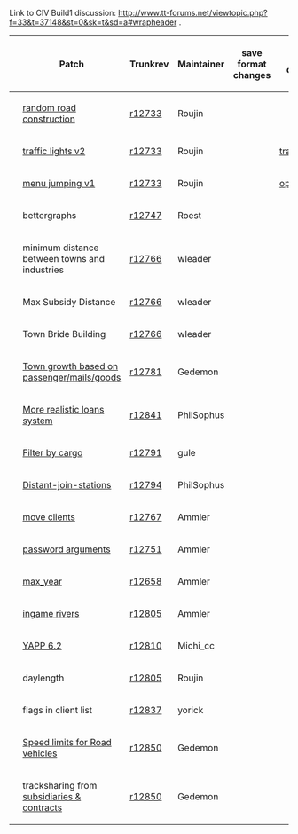 {{en/CIV}}

Link to CIV Build1 discussion: http://www.tt-forums.net/viewtopic.php?f=33&t=37148&st=0&sk=t&sd=a#wrapheader .

{|
!
! Patch
! Trunkrev
! Maintainer
! save format changes
! additional downloads
|-
|
| [http://www.tt-forums.net/viewtopic.php?f=33&t=36438 random road construction]
| [http://www.tt-forums.net/download/file.php?id=89542 r12733]
| Roujin
| 
| 
|-
|
| [http://www.tt-forums.net/viewtopic.php?f=33&t=36261 traffic lights v2]
| [http://www.tt-forums.net/download/file.php?id=89783 r12733]
| Roujin
|
| [http://www.tt-forums.net/download/file.php?id=89785 trafficlights.grf]
|-
|
| [http://www.tt-forums.net/viewtopic.php?f=33&t=36925 menu jumping v1]
| [http://www.tt-forums.net/download/file.php?id=89784 r12733]
| Roujin
|
| [http://www.tt-forums.net/download/file.php?id=89786 opntitle.dat]
|-
|
| bettergraphs
| [http://www.tt-forums.net/download/file.php?id=89584 r12747]
| Roest
|
| 
|-
|
| minimum distance between towns and industries
| [http://www.tt-forums.net/download/file.php?id=89621 r12766]
| wleader
|
| 
|-
|
| Max Subsidy Distance
| [http://www.tt-forums.net/download/file.php?id=89627 r12766]
| wleader
|
| 
|-
|
| Town Bride Building
| [http://www.tt-forums.net/download/file.php?id=89631 r12766]
| wleader
|
| 
|-
|
| [http://www.tt-forums.net/viewtopic.php?f=33&t=37158&start=0&st=0&sk=t&sd=a Town growth based on passenger/mails/goods]
| [http://www.tt-forums.net/download/file.php?id=89655 r12781]
| Gedemon
|
| 
|-
|
| [http://www.tt-forums.net/viewtopic.php?f=33&t=36184 More realistic loans system]
| [http://www.tt-forums.net/download/file.php?id=89878 r12841]
| PhilSophus
|
| 
|-
|
| [http://www.tt-forums.net/viewtopic.php?f=33&t=37203 Filter by cargo]
| [http://www.tt-forums.net/download/file.php?id=89719 r12791]
| gule
|
| 
|-
|
| [http://www.tt-forums.net/viewtopic.php?f=33&t=30960 Distant-join-stations]
| [http://www.tt-forums.net/download/file.php?id=89748 r12794]
| PhilSophus
|
| 
|-
|
| [http://bugs.openttd.org/task/1363 move clients]
| [http://bugs.openttd.org/?getfile=2749 r12767]
| Ammler
|
|-
|
| [http://bugs.openttd.org/task/570 password arguments]
| [http://bugs.openttd.org/?getfile=2758 r12751]
| Ammler
|
| 
|-
|
| [http://bugs.openttd.org/task/1917 max_year]
| [http://bugs.openttd.org/?getfile=2714 r12658]
| Ammler
|
| 
|-
|
| [http://bugs.openttd.org/task/1884 ingame rivers]
| [http://bugs.openttd.org/?getfile=2760 r12805]
| Ammler
|
| 
|-
|
| [http://www.tt-forums.net/viewtopic.php?f=33&t=36107&p=681585#p681585 YAPP 6.2]
| [http://www.tt-forums.net/download/file.php?id=89760 r12810]
| Michi_cc
|
| 
|-
|
| daylength
| [http://www.tt-forums.net/download/file.php?id=89798 r12805]
| Roujin
|
| 
|-
|
| flags in client list
| [http://www.tt-forums.net/download/file.php?id=89863 r12837]
| yorick
|
| 
|-
|
| [http://www.tt-forums.net/viewtopic.php?p=681088#p681088 Speed limits for Road vehicles]
| [http://www.tt-forums.net/download/file.php?id=89904 r12850]
| Gedemon
|
| 
|-
|
| tracksharing from [http://www.tt-forums.net/viewtopic.php?f=33&t=34292 subsidiaries & contracts ]
| [http://www.tt-forums.net/download/file.php?id=89905 r12850]
| Gedemon
|
| 
|}